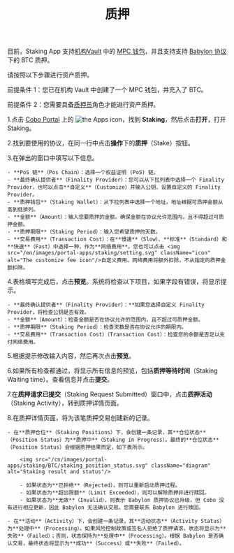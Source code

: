 ﻿---
title: "质押"
sidebarTitle: "质押"
---
<Info>目前，Staking App 支持[机构Vault](/cn/portal/mpc-wallets/ocw/create-mpc-vault) 中的 [MPC 钱包](/cn/portal/mpc-wallets/introduction)，并且支持支持 [Babylon 协议](https://babylonlabs.io/)下的 BTC 质押。</Info>

请按照以下步骤进行资产质押。

<Note>前提条件 1：您已在机构 Vault 中创建了一个 MPC 钱包，并充入了 BTC。</Note>

<Note>前提条件 2：您需要具备[质押员](/cn/portal/organization/roles-and-permissions)角色才能进行资产质押。</Note>

1.点击 [Cobo Portal](https://portal.cobo.com/login) 上的 <img src="/en/images/common/icon_apps.svg" className="icon" alt="the Apps icon"/>，找到 **Staking**，然后点击**打开**，打开 Staking。

2.找到要使用的协议，在同一行中点击**操作**下的**质押**（Stake）按钮。

3.在弹出的窗口中填写以下信息。

    - **PoS 链**（Pos Chain）：选择一个权益证明 (PoS) 链。
    - **最终确认提供者**（Finality Provider）：您可以从下拉列表中选择一个 Finality Provider，也可以点击**自定义**（Customize）并输入公钥，设置自定义的 Finality Provider。
    - **质押钱包**（Staking Wallet）：从下拉列表中选择一个地址。地址根据可质押金额从高到低排列。
    - **金额**（Amount）：输入您要质押的金额。确保金额在协议允许范围内，且不得超过可质押金额。
    - **质押期限**（Staking Period）：输入您希望质押的天数。
    - **交易费用**（Transaction Cost）：在**慢速**（Slow）、**标准**（Standard）和**快速**（Fast）中选择一种，作为**网络费用**。您也可以点击 <img src="/en/images/portal-apps/staking/setting.svg" className="icon" alt="The customize fee icon"/>自定义费用。网络费用将额外扣除，不从指定的质押金额扣除。

4.表格填写完成后，点击**预览**。系统将检查以下项目，如果字段有错误，将显示提示。

    - **最终确认提供者**（Finality Provider）：**如果您选择自定义 Finality Provider，将检查公钥是否有效。
    - **金额**（Amount）：检查金额是否在协议允许的范围内，且不超过可质押金额。
    - **质押期限**（Staking Period）：检查天数是否在协议允许的期限内。
    - **交易费用**（Transaction Cost）（Transaction Cost）：检查您的余额是否足以支付网络费用。

5.根据提示修改输入内容，然后再次点击**预览**。 

6.如果所有检查都通过，将显示所有信息的预览，包括**质押等待时间**（Staking Waiting time）。查看信息并点击**提交**。

7.在**质押请求已提交**（Staking Request Submitted）窗口中，点击**质押活动**（Staking Activity），转到质押详情页面。

8.在质押详情页面，将为该笔质押交易创建新的记录。

    - 在**质押仓位**（Staking Positions）下，会创建一条记录，其**仓位状态**（Position Status）为**质押中**（Staking in Progress）。最终的**仓位状态**（Position Status）会根据质押结果而定，如下表所示。
        
        <img src="/cn/images/portal-apps/staking/BTC/staking_position_status.svg" className="diagram" alt="Staking result and status"/>

        - 如果状态为**已拒绝**（Rejected），则可以重新启动质押过程。
        - 如果状态为**超出限额**（Limit Exceeded），则可以解除质押并进行赎回。
        - 如果状态为**无效**（Invalid），则表示 Babylon 质押协议已升级，但 Cobo 没有进行相应更新，因此 Babylon 无法确认交易。您需要联系 Babylon 进行赎回。

    - 在**活动**（Activity）下，会创建一条记录，其**活动状态**（Activity Status）为**处理中**（Processing）。如果风险控制政策或签名人拒绝了质押请求，状态将显示为**失败**（Failed）；否则，状态保持为**处理中**（Processing）。根据 Babylon 是否确认交易，最终状态将显示为**成功**（Success）或**失败**（Failed）。
